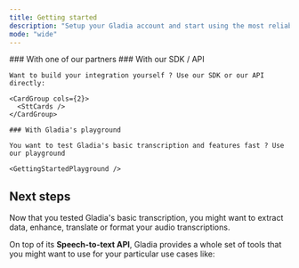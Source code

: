 ```yaml
---
title: Getting started
description: "Setup your Gladia account and start using the most reliable state-of-the-art Speech To Text API"
mode: "wide"
---
```



<Steps titleSize="h2">
  <Step title="Setup account">
    <SetupAccount />
  </Step>
  <Step title="Start building with Gladia!">
    ### With one of our partners
    <IntegrationsCards />
    ### With our SDK / API

    Want to build your integration yourself ? Use our SDK or our API directly:

    <CardGroup cols={2}>
      <SttCards />
    </CardGroup>

    ### With Gladia's playground

    You want to test Gladia's basic transcription and features fast ? Use our playground

    <GettingStartedPlayground />

  </Step>
</Steps>

## Next steps
Now that you tested Gladia's basic transcription, you might want to extract data, enhance, translate or format your audio
transcriptions.

On top of its **Speech-to-text API**, Gladia provides a whole set of tools that you might want
to use for your particular use cases like:

<CardGroup cols={2}>
  <Card title="Pre-recorded transcription features" icon="file-arrow-up" href="/chapters/pre-recorded-stt/features" arrow={false} />
  <Card title="Realtime transcription features" icon="bolt" href="/chapters/live-stt/features" arrow={false} />
  <Card title="Code samples" icon="file-code" href="https://github.com/gladiaio/gladia-samples" arrow={true} />
  <Card title="API Reference" icon="code" href="/api-reference" arrow={false} />
</CardGroup>
